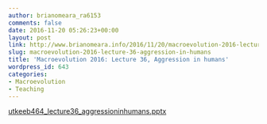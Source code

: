 ```yaml
---
author: brianomeara_ra6153
comments: false
date: 2016-11-20 05:26:23+00:00
layout: post
link: http://www.brianomeara.info/2016/11/20/macroevolution-2016-lecture-36-aggression-in-humans/
slug: macroevolution-2016-lecture-36-aggression-in-humans
title: 'Macroevolution 2016: Lecture 36, Aggression in humans'
wordpress_id: 643
categories:
- Macroevolution
- Teaching
---
```


[utkeeb464_lecture36_aggressioninhumans.pptx](http://brianomeara.info/wordpress_beta/wp-content/uploads/2016/12/UTKEEB464_Lecture36_AggressionInHumans.pptx)
